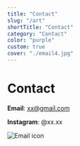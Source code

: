 ```yaml
---
title: "Contact"
slug: "/art"
shortTitle: "Contact"
category: "Contact"
color: "purple"
custom: true
cover: "./email4.jpg"
---
```


<div style={{ margin: `0 auto`, maxWidth: `70ch`, padding: `2rem` }}>

<h1 data-testid="page-title">Contact</h1>

**Email**: xx@gmail.com

**Instagram**: @xx.xx

![Email icon](https://www.sgvirtualoffice.com/wp-content/uploads/2019/04/mail-forwarding-300x300.jpg)

</div>

